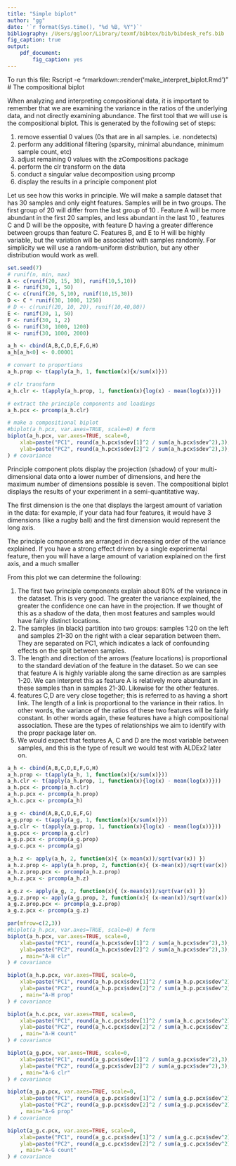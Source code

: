 ```yaml
---
title: "Simple biplot"
author: "gg"
date: '`r format(Sys.time(), "%d %B, %Y")`'
bibliography: /Users/ggloor/Library/texmf/bibtex/bib/bibdesk_refs.bib
fig_caption: true
output:
    pdf_document:
        fig_caption: yes
---
```


To run this file:
Rscript -e "rmarkdown::render('make_interpret_biplot.Rmd')"
# The compositional biplot

When analyzing and interpreting compositional data, it is important to remember that we are examining the variance in the ratios of the underlying data, and not directly examining abundance. The first tool that we will use is the compositional biplot. This is generated by the following set of steps:

1. remove essential 0 values (0s that are in all samples. i.e. nondetects)
2. perform any additional filtering (sparsity, minimal abundance, minimum sample count, etc)
3. adjust remaining 0 values with the zCompositions package
4. perform the clr transform on the data
5. conduct a singular value decomposition using prcomp
6. display the results in a principle component plot

Let us see how this works in principle. We will make a sample dataset that has 30 samples and only eight features. Samples will be in two groups. The first group of 20 will differ from the last group of 10 . Feature A will be more abundant in the first 20 samples, and less abundant in the last 10 , features C and D will be the opposite, with feature D having a greater difference between groups than feature C. Features B, and E to H will be highly variable, but the variation will be associated with samples randomly. For simplicity we will use a random-uniform distribution, but any other distribution would work as well.

```r

set.seed(7)
# runif(n, min, max)
A <- c(runif(20, 15, 30), runif(10,5,10))
B <- runif(30, 1, 50)
C <- c(runif(20, 5,10), runif(10,15,30))
D <- C * runif(30, 1000, 1250)
# D <- c(runif(20, 10, 20), runif(10,40,80))
E <- runif(30, 1, 50)
F <- runif(30, 1, 2)
G <- runif(30, 1000, 1200)
H <- runif(30, 1000, 2000)

a_h <- cbind(A,B,C,D,E,F,G,H)
a_h[a_h<0] <- 0.00001

# convert to proportions
a_h.prop <- t(apply(a_h, 1, function(x){x/sum(x)}))

# clr transform
a_h.clr <- t(apply(a_h.prop, 1, function(x){log(x) - mean(log(x))}))

# extract the principle components and loadings
a_h.pcx <- prcomp(a_h.clr)

# make a compositional biplot
#biplot(a_h.pcx, var.axes=TRUE, scale=0) # form
biplot(a_h.pcx, var.axes=TRUE, scale=0,
    xlab=paste("PC1", round(a_h.pcx$sdev[1]^2 / sum(a_h.pcx$sdev^2),3), sep=": "),
    ylab=paste("PC2", round(a_h.pcx$sdev[2]^2 / sum(a_h.pcx$sdev^2),3), sep=": ")
) # covariance

```

Principle component plots display the projection (shadow) of your multi-dimensional data onto a lower number of dimensions, and here the maximum number of dimensions possible is seven. The compositional biplot  displays the results of your experiment in a semi-quantitative way.

The first dimension is the one that displays the largest amount of variation in the data: for example, if your data had four features, it would have 3 dimensions (like a rugby ball) and the first dimension would represent the long axis.

The principle components are arranged in decreasing order of the variance explained. If you have a strong effect driven by a single experimental feature, then you will have a large amount of variation explained on the first axis, and a much smaller

From this plot we can determine the following:

1. The first two principle components explain about 80\% of the variance in the dataset. This is very good. The greater the variance explained, the greater the confidence one can have in the projection. If we thought of this as a shadow of the data, then most features and samples would have fairly distinct locations.
2. The samples (in black) partition into two groups: samples 1:20 on the left and samples 21-30 on the right with a clear separation between them. They are separated on PC1, which indicates a lack of confounding effects on the split between samples.
3. The length and direction of the arrows (feature locations) is proportional to the standard deviation of the feature in the dataset. So we can see that feature A is highly variable along the same direction as are samples 1-20. We can interpret this as feature A is relatively more abundant in these samples than in samples 21-30. Likewise for the other features.
4. features C,D are very close together; this is referred to as having a short link. The length of a link is proportional to the variance in their ratios. In other words, the variance of the ratios of these two features will be fairly constant. In other words again, these features have a high compositional association. These are the types of relationships we aim to identify with the propr package later on.
5. We would expect that features A, C and D are the most variable between samples, and this is the type of result we would test with ALDEx2 later on.



```r

a_h <- cbind(A,B,C,D,E,F,G,H)
a_h.prop <- t(apply(a_h, 1, function(x){x/sum(x)}))
a_h.clr <- t(apply(a_h.prop, 1, function(x){log(x) - mean(log(x))}))
a_h.pcx <- prcomp(a_h.clr)
a_h.p.pcx <- prcomp(a_h.prop)
a_h.c.pcx <- prcomp(a_h)

a_g <- cbind(A,B,C,D,E,F,G)
a_g.prop <- t(apply(a_g, 1, function(x){x/sum(x)}))
a_g.clr <- t(apply(a_g.prop, 1, function(x){log(x) - mean(log(x))}))
a_g.pcx <- prcomp(a_g.clr)
a_g.p.pcx <- prcomp(a_g.prop)
a_g.c.pcx <- prcomp(a_g)

a_h.z <- apply(a_h, 2, function(x){ (x-mean(x))/sqrt(var(x)) })
a_h.z.prop <- apply(a_h.prop, 2, function(x){ (x-mean(x))/sqrt(var(x)) })
a_h.z.prop.pcx <- prcomp(a_h.z.prop)
a_h.z.pcx <- prcomp(a_h.z)

a_g.z <- apply(a_g, 2, function(x){ (x-mean(x))/sqrt(var(x)) })
a_g.z.prop <- apply(a_g.prop, 2, function(x){ (x-mean(x))/sqrt(var(x)) })
a_g.z.prop.pcx <- prcomp(a_g.z.prop)
a_g.z.pcx <- prcomp(a_g.z)

par(mfrow=c(2,3))
#biplot(a_h.pcx, var.axes=TRUE, scale=0) # form
biplot(a_h.pcx, var.axes=TRUE, scale=0,
    xlab=paste("PC1", round(a_h.pcx$sdev[1]^2 / sum(a_h.pcx$sdev^2),3), sep=": "),
    ylab=paste("PC2", round(a_h.pcx$sdev[2]^2 / sum(a_h.pcx$sdev^2),3), sep=": ")
    , main="A-H clr"
) # covariance

biplot(a_h.p.pcx, var.axes=TRUE, scale=0,
    xlab=paste("PC1", round(a_h.p.pcx$sdev[1]^2 / sum(a_h.p.pcx$sdev^2),3), sep=": "),
    ylab=paste("PC2", round(a_h.p.pcx$sdev[2]^2 / sum(a_h.p.pcx$sdev^2),3), sep=": ")
    , main="A-H prop"
) # covariance

biplot(a_h.c.pcx, var.axes=TRUE, scale=0,
    xlab=paste("PC1", round(a_h.c.pcx$sdev[1]^2 / sum(a_h.c.pcx$sdev^2),3), sep=": "),
    ylab=paste("PC2", round(a_h.c.pcx$sdev[2]^2 / sum(a_h.c.pcx$sdev^2),3), sep=": ")
    , main="A-H count"
) # covariance

biplot(a_g.pcx, var.axes=TRUE, scale=0,
    xlab=paste("PC1", round(a_g.pcx$sdev[1]^2 / sum(a_g.pcx$sdev^2),3), sep=": "),
    ylab=paste("PC2", round(a_g.pcx$sdev[2]^2 / sum(a_g.pcx$sdev^2),3), sep=": ")
    , main="A-G clr"
) # covariance

biplot(a_g.p.pcx, var.axes=TRUE, scale=0,
    xlab=paste("PC1", round(a_g.p.pcx$sdev[1]^2 / sum(a_g.p.pcx$sdev^2),3), sep=": "),
    ylab=paste("PC2", round(a_g.p.pcx$sdev[2]^2 / sum(a_g.p.pcx$sdev^2),3), sep=": ")
    , main="A-G prop"
) # covariance

biplot(a_g.c.pcx, var.axes=TRUE, scale=0,
    xlab=paste("PC1", round(a_g.c.pcx$sdev[1]^2 / sum(a_g.c.pcx$sdev^2),3), sep=": "),
    ylab=paste("PC2", round(a_g.c.pcx$sdev[2]^2 / sum(a_g.c.pcx$sdev^2),3), sep=": ")
    , main="A-G count"
) # covariance

```
